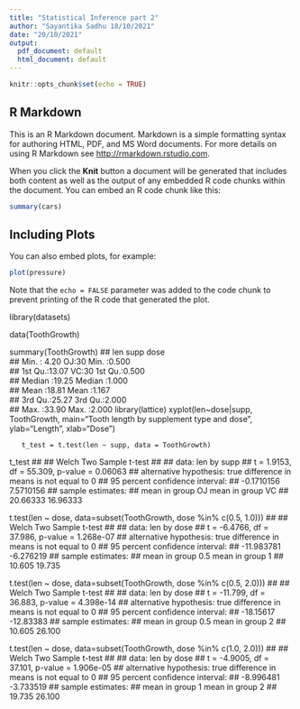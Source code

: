 ---
title: "Statistical Inference part 2"
author: "Sayantika Sadhu 18/10/2021"
date: "20/10/2021"
output:
  pdf_document: default
  html_document: default
---

```{r setup, include=FALSE}
knitr::opts_chunk$set(echo = TRUE)
```

## R Markdown

This is an R Markdown document. Markdown is a simple formatting syntax for authoring HTML, PDF, and MS Word documents. For more details on using R Markdown see <http://rmarkdown.rstudio.com>.

When you click the **Knit** button a document will be generated that includes both content as well as the output of any embedded R code chunks within the document. You can embed an R code chunk like this:

```{r cars}
summary(cars)
```

## Including Plots

You can also embed plots, for example:

```{r pressure, echo=FALSE}
plot(pressure)
```

Note that the `echo = FALSE` parameter was added to the code chunk to prevent printing of the R code that generated the plot.


library(datasets)

data(ToothGrowth)

summary(ToothGrowth)
##       len        supp         dose      
##  Min.   : 4.20   OJ:30   Min.   :0.500  
##  1st Qu.:13.07   VC:30   1st Qu.:0.500  
##  Median :19.25           Median :1.000  
##  Mean   :18.81           Mean   :1.167  
##  3rd Qu.:25.27           3rd Qu.:2.000  
##  Max.   :33.90           Max.   :2.000
library(lattice)
xyplot(len~dose|supp, ToothGrowth,
       main="Tooth length by supplement type and dose",
       ylab="Length", xlab="Dose")
       
       t_test = t.test(len ~ supp, data = ToothGrowth)
t_test
## 
##  Welch Two Sample t-test
## 
## data:  len by supp
## t = 1.9153, df = 55.309, p-value = 0.06063
## alternative hypothesis: true difference in means is not equal to 0
## 95 percent confidence interval:
##  -0.1710156  7.5710156
## sample estimates:
## mean in group OJ mean in group VC 
##         20.66333         16.96333

t.test(len ~ dose, data=subset(ToothGrowth, dose %in% c(0.5, 1.0)))
## 
##  Welch Two Sample t-test
## 
## data:  len by dose
## t = -6.4766, df = 37.986, p-value = 1.268e-07
## alternative hypothesis: true difference in means is not equal to 0
## 95 percent confidence interval:
##  -11.983781  -6.276219
## sample estimates:
## mean in group 0.5   mean in group 1 
##            10.605            19.735

t.test(len ~ dose, data=subset(ToothGrowth, dose %in% c(0.5, 2.0)))
## 
##  Welch Two Sample t-test
## 
## data:  len by dose
## t = -11.799, df = 36.883, p-value = 4.398e-14
## alternative hypothesis: true difference in means is not equal to 0
## 95 percent confidence interval:
##  -18.15617 -12.83383
## sample estimates:
## mean in group 0.5   mean in group 2 
##            10.605            26.100

t.test(len ~ dose, data=subset(ToothGrowth, dose %in% c(1.0, 2.0)))
## 
##  Welch Two Sample t-test
## 
## data:  len by dose
## t = -4.9005, df = 37.101, p-value = 1.906e-05
## alternative hypothesis: true difference in means is not equal to 0
## 95 percent confidence interval:
##  -8.996481 -3.733519
## sample estimates:
## mean in group 1 mean in group 2 
##          19.735          26.100

